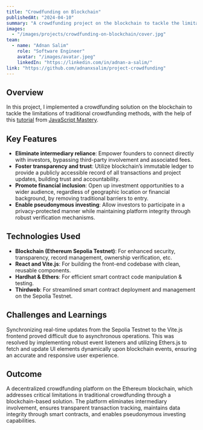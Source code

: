 ```yaml
---
title: "Crowdfunding on Blockchain"
publishedAt: "2024-04-10"
summary: "A crowdfunding project on the blockchain to tackle the limitations of traditional crowdfunding methods."
images:
  - "/images/projects/crowdfunding-on-blockchain/cover.jpg"
team:
  - name: "Adnan Salim"
    role: "Software Engineer"
    avatar: "/images/avatar.jpeg"
    linkedIn: "https://linkedin.com/in/adnan-a-salim/"
link: "https://github.com/adnanxsalim/project-crowdfunding"
---
```


## Overview

In this project, I implemented a crowdfunding solution on the blockchain to tackle the limitations of traditional crowdfunding methods, with the help of this [tutorial](https://youtu.be/BDCT6TYLYdI) from [JavaScript Mastery](https://www.youtube.com/@javascriptmastery).

## Key Features

- **Eliminate intermediary reliance**: Empower founders to connect directly with investors, bypassing third-party involvement and associated fees.
- **Foster transparency and trust**: Utilize blockchain’s immutable ledger to provide a publicly accessible record of all transactions and project updates, building trust and accountability.
- **Promote financial inclusion**: Open up investment opportunities to a wider audience, regardless of geographic location or financial background, by removing traditional barriers to entry.
- **Enable pseudonymous investing**: Allow investors to participate in a privacy-protected manner while maintaining platform integrity through robust verification mechanisms.

## Technologies Used

- **Blockchain (Ethereum Sepolia Testnet)**: For enhanced security, transparency, record management, ownership verification, etc.
- **React and Vite.js**: For building the front-end codebase with clean, reusable components.
- **Hardhat & Ethers**: For efficient smart contract code manipulation & testing.
- **Thirdweb**:  For streamlined smart contract deployment and management on the Sepolia Testnet.

## Challenges and Learnings

Synchronizing real-time updates from the Sepolia Testnet to the Vite.js frontend proved difficult due to asynchronous operations. This was resolved by implementing robust event listeners and utilizing Ethers.js to fetch and update UI elements dynamically upon blockchain events, ensuring an accurate and responsive user experience.

## Outcome

A decentralized crowdfunding platform on the Ethereum blockchain, which addresses critical limitations in traditional crowdfunding through a blockchain-based solution. The platform eliminates intermediary involvement, ensures transparent transaction tracking, maintains data integrity through smart contracts, and enables pseudonymous investing capabilities.